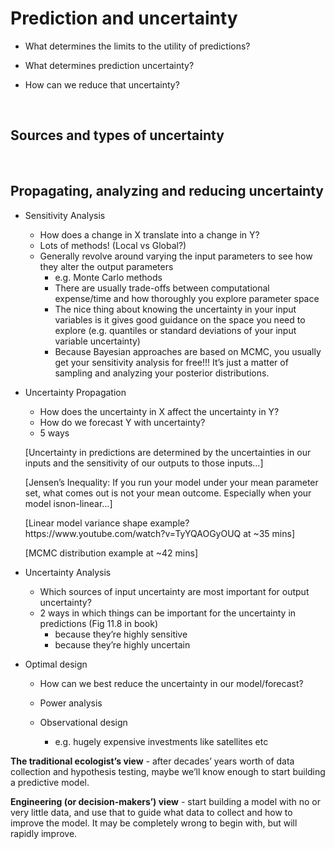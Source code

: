 # Prediction and uncertainty

- What determines the limits to the utility of predictions?

- What determines prediction uncertainty?

- How can we reduce that uncertainty?

<br>

## Sources and types of uncertainty



<br>

## Propagating, analyzing and reducing uncertainty

- Sensitivity Analysis
  - How does a change in X translate into a change in Y?
  - Lots of methods! (Local vs Global?)
  - Generally revolve around varying the input parameters to see how they alter the output parameters
      - e.g. Monte Carlo methods
      - There are usually trade-offs between computational expense/time and how thoroughly you explore parameter space
      - The nice thing about knowing the uncertainty in your input variables is it gives good guidance on the space you need to explore (e.g. quantiles or standard deviations of your input variable uncertainty)
      - Because Bayesian approaches are based on MCMC, you usually get your sensitivity analysis for free!!! It's just a matter of sampling and analyzing your posterior distributions.
      
- Uncertainty Propagation
  - How does the uncertainty in X affect the uncertainty in Y?
  - How do we forecast Y with uncertainty?
  - 5 ways
  
  [Uncertainty in predictions are determined by the uncertainties in our inputs and the sensitivity of our outputs to those inputs...]
  
  [Jensen's Inequality: If you run your model under your mean parameter set, what comes out is not your mean outcome. Especially when your model isnon-linear...]
  
  [Linear model variance shape example? https://www.youtube.com/watch?v=TyYQAOGyOUQ at ~35 mins]

  [MCMC distribution example at ~42 mins]

- Uncertainty Analysis
  - Which sources of input uncertainty are most important for output uncertainty?
  - 2 ways in which things can be important for the uncertainty in predictions (Fig 11.8 in book)
      - because they're highly sensitive
      - because they're highly uncertain
  
- Optimal design
  - How can we best reduce the uncertainty in our model/forecast?
  
  - Power analysis
  - Observational design
    - e.g. hugely expensive investments like satellites etc
    
    
**The traditional ecologist's view** - after decades' years worth of data collection and hypothesis testing, maybe we'll know enough to start building a predictive model.

**Engineering (or decision-makers') view** - start building a model with no or very little data, and use that to guide what data to collect and how to improve the model. It may be completely wrong to begin with, but will rapidly improve.


